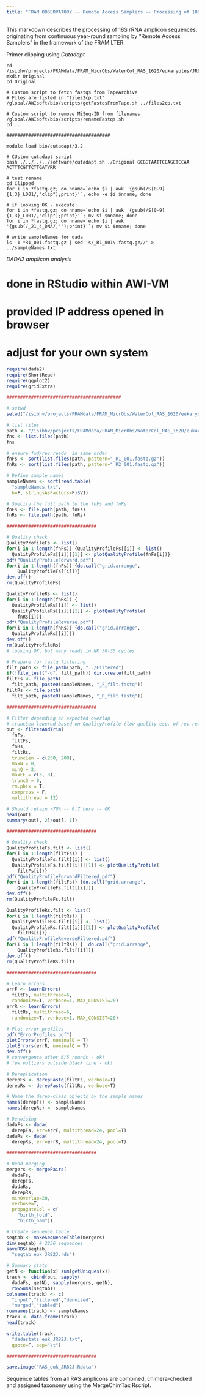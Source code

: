 ---
title: "FRAM OBSERVATORY -- Remote Access Samplers -- Processing of 18S rRNA amplicons (run JR82J)"
---

This markdown describes the processing of 18S rRNA amplicon sequences, originating from continuous year-round sampling by "Remote Access Samplers" in the framework of the FRAM LTER.

Primer clipping using *Cutadapt* 

```{console}

cd /isibhv/projects/FRAMdata/FRAM_MicrObs/WaterCol_RAS_1620/eukaryotes/JR82J/
mkdir Original
cd Original

# Custom script to fetch fastqs from TapeArchive
# Files are listed in "files2cp.txt"
/global/AWIsoft/bio/scripts/getFastqsFromTape.sh ../files2cp.txt

# Custom script to remove MiSeq-ID from filenames
/global/AWIsoft/bio/scripts/renameFastqs.sh
cd ..

######################################

module load bio/cutadapt/3.2

# CUstom cutadapt script
bash ./../../../software/cutadapt.sh ./Original GCGGTAATTCCAGCTCCAA ACTTTCGTTCTTGATYRR

# test rename
cd Clipped
for i in *fastq.gz; do nname=`echo $i | awk '{gsub(/S[0-9]{1,3}_L001/,"clip");print}'`; echo -e $i $nname; done

# if looking OK - execute:  
for i in *fastq.gz; do nname=`echo $i | awk '{gsub(/S[0-9]{1,3}_L001/,"clip");print}'`; mv $i $nname; done
for i in *fastq.gz; do nname=`echo $i | awk '{gsub(/_21_4_DNA/,"");print}'`; mv $i $nname; done

# write sampleNames for dada
ls -1 *R1_001.fastq.gz | sed 's/_R1_001\.fastq.gz//' > ../sampleNames.txt

```

*DADA2 amplicon analysis*

# done in RStudio within AWI-VM
# provided IP address opened in browser
# adjust for your own system 

```{r, eval=F}

require(dada2)
require(ShortRead)
require(ggplot2)
require(gridExtra)

##########################################

# setwd 
setwd("/isibhv/projects/FRAMdata/FRAM_MicrObs/WaterCol_RAS_1620/eukaryotes/JR82J")

# list files
path <- "/isibhv/projects/FRAMdata/FRAM_MicrObs/WaterCol_RAS_1620/eukaryotes/JR82J/Clipped"
fns <- list.files(path)
fns

# ensure fwd/rev reads  in same order
fnFs <- sort(list.files(path, pattern="_R1_001.fastq.gz"))
fnRs <- sort(list.files(path, pattern="_R2_001.fastq.gz"))

# Define sample names
sampleNames <- sort(read.table(
  "sampleNames.txt", 
  h=F, stringsAsFactors=F)$V1)

# Specify the full path to the fnFs and fnRs
fnFs <- file.path(path, fnFs)
fnRs <- file.path(path, fnRs)

#################################

# Quality check
QualityProfileFs <- list()
for(i in 1:length(fnFs)) {QualityProfileFs[[i]] <- list()
  QualityProfileFs[[i]][[1]] <- plotQualityProfile(fnFs[i])}
pdf("QualityProfileForward.pdf")
for(i in 1:length(fnFs)) {do.call("grid.arrange", 
    QualityProfileFs[[i]])}
dev.off()
rm(QualityProfileFs)

QualityProfileRs <- list()
for(i in 1:length(fnRs)) {
  QualityProfileRs[[i]] <- list()
  QualityProfileRs[[i]][[1]] <- plotQualityProfile(
    fnRs[i])}
pdf("QualityProfileReverse.pdf")
for(i in 1:length(fnRs)) {do.call("grid.arrange", 
  QualityProfileRs[[i]])}
dev.off()
rm(QualityProfileRs)
# looking OK, but many reads in NK 30-35 cycles

# Prepare for fastq filtering
filt_path <- file.path(path, "../Filtered")
if(!file_test("-d", filt_path)) dir.create(filt_path)
filtFs <- file.path(
  filt_path, paste0(sampleNames, "_F_filt.fastq"))
filtRs <- file.path(
  filt_path, paste0(sampleNames, "_R_filt.fastq"))

#################################

# Filter depending on expected overlap
# truncLen lowered based on QualityProfile (low quality esp. of rev-reads)
out <- filterAndTrim(
  fnFs, 
  filtFs, 
  fnRs, 
  filtRs,
  truncLen = c(250, 200),
  maxN = 0,
  minQ = 2,
  maxEE = c(3, 3), 
  truncQ = 0, 
  rm.phix = T,
  compress = F,
  multithread = 12)

# Should retain >70% -- 0.7 here -- OK
head(out)
summary(out[, 2]/out[, 1])

#################################

# Quality check 
QualityProfileFs.filt <- list()
for(i in 1:length(filtFs)) {
  QualityProfileFs.filt[[i]] <- list()
  QualityProfileFs.filt[[i]][[1]] <- plotQualityProfile(
    filtFs[i])}
pdf("QualityProfileForwardFiltered.pdf")
for(i in 1:length(filtFs)) {do.call("grid.arrange", 
    QualityProfileFs.filt[[i]])}
dev.off()
rm(QualityProfileFs.filt)

QualityProfileRs.filt <- list()
for(i in 1:length(filtRs)) {
  QualityProfileRs.filt[[i]] <- list()
  QualityProfileRs.filt[[i]][[1]] <- plotQualityProfile(
    filtRs[i])}
pdf("QualityProfileReverseFiltered.pdf")
for(i in 1:length(filtRs)) {  do.call("grid.arrange", 
    QualityProfileRs.filt[[i]])}
dev.off()
rm(QualityProfileRs.filt)

#################################

# Learn errors 
errF <- learnErrors(
  filtFs, multithread=6, 
  randomize=T, verbose=1, MAX_CONSIST=20)
errR <- learnErrors(
  filtRs, multithread=6, 
  randomize=T, verbose=1, MAX_CONSIST=20)

# Plot error profiles
pdf("ErrorProfiles.pdf")
plotErrors(errF, nominalQ = T)
plotErrors(errR, nominalQ = T)
dev.off()
# convergence after 6/5 rounds - ok!
# few outliers outside black line - ok!

# Dereplication 
derepFs <- derepFastq(filtFs, verbose=T)
derepRs <- derepFastq(filtRs, verbose=T)

# Name the derep-class objects by the sample names
names(derepFs) <- sampleNames
names(derepRs) <- sampleNames

# Denoising
dadaFs <- dada(
  derepFs, err=errF, multithread=24, pool=T)
dadaRs <- dada(
  derepRs, err=errR, multithread=24, pool=T)

#################################

# Read merging
mergers <- mergePairs(
  dadaFs, 
  derepFs, 
  dadaRs,
  derepRs,
  minOverlap=20,
  verbose=T,
  propagateCol = c(
    "birth_fold", 
    "birth_ham"))

# Create sequence table
seqtab <- makeSequenceTable(mergers)
dim(seqtab) # 2236 sequences
saveRDS(seqtab, 
  "seqtab_euk_JR82J.rds")

# Summary stats
getN <- function(x) sum(getUniques(x))
track <- cbind(out, sapply(
  dadaFs, getN), sapply(mergers, getN), 
  rowSums(seqtab))
colnames(track) <- c(
  "input","filtered","denoised",
  "merged","tabled")
rownames(track) <- sampleNames
track <- data.frame(track)
head(track)

write.table(track, 
  "dadastats_euk_JR82J.txt", 
  quote=F, sep="\t")

#################################

save.image("RAS_euk_JR82J.Rdata")

```

Sequence tables from all RAS amplicons are combined, chimera-checked and assigned taxonomy using the MergeChimTax Rscript.